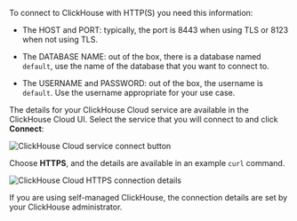 To connect to ClickHouse with HTTP(S) you need this information:

- The HOST and PORT: typically, the port is 8443 when using TLS or 8123 when not using TLS.

- The DATABASE NAME: out of the box, there is a database named `default`, use the name of the database that you want to connect to.

- The USERNAME and PASSWORD: out of the box, the username is `default`. Use the username appropriate for your use case.

The details for your ClickHouse Cloud service are available in the ClickHouse Cloud UI.  Select the service that you will connect to and click **Connect**:

![ClickHouse Cloud service connect button](@site/docs/en/_snippets/images/cloud-connect-button.png)

Choose **HTTPS**, and the details are available in an example `curl` command. 

![ClickHouse Cloud HTTPS connection details](@site/docs/en/_snippets/images/connection-details-https.png)

If you are using self-managed ClickHouse, the connection details are set by your ClickHouse administrator.
